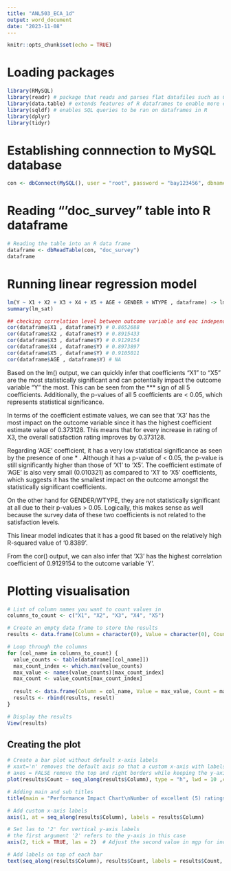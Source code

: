 ```yaml
---
title: "ANL503_ECA_1d"
output: word_document
date: "2023-11-08"
---
```


```r
knitr::opts_chunk$set(echo = TRUE)
```

# Loading packages 
```r
library(RMySQL)
library(readr) # package that reads and parses flat datafiles such as CSV files into R dataframes
library(data.table) # extends features of R dataframes to enable more efficient data analysis and data manipulation
library(sqldf) # enables SQL queries to be ran on dataframes in R
library(dplyr)
library(tidyr)
```

# Establishing connnection to MySQL database
```r
con <- dbConnect(MySQL(), user = "root", password = "bay123456", dbname = "ANL503")
```

# Reading "'doc_survey" table into R dataframe
```r
# Reading the table into an R data frame
dataframe <- dbReadTable(con, "doc_survey")
dataframe
```
# Running linear regression model
```r
lm(Y ~ X1 + X2 + X3 + X4 + X5 + AGE + GENDER + WTYPE , dataframe) -> lm_sat
summary(lm_sat)

## checking correlation level between outcome variable and eac independent variable
cor(dataframe$X1 , dataframe$Y) # 0.8652688
cor(dataframe$X2 , dataframe$Y) # 0.8915433
cor(dataframe$X3 , dataframe$Y) # 0.9129154
cor(dataframe$X4 , dataframe$Y) # 0.8973897
cor(dataframe$X5 , dataframe$Y) # 0.9105011
cor(dataframe$AGE , dataframe$Y) # NA
```
Based on the lm() output, we can quickly infer that coefficients "X1" to "X5" are the most statistically significant and can potentially impact the outcome variable "Y" the most. This can be seen from the *** sign of all 5 coefficients. Additionally, the p-values of all 5 coefficients are < 0.05, which represents statistical significance.

In terms of the coefficient estimate values, we can see that 'X3' has the most impact on the outcome variable since it has the highest coefficient estimate value of 0.373128. This means that for every increase in rating of X3, the overall satisfaction rating improves by 0.373128.

Regarding 'AGE' coefficient, it has a very low statistical significance as seen by the presence of one * . Although it has a p-value of < 0.05, the p-value is still significantly higher than those of 'X1' to 'X5'. The coefficient estimate of 'AGE' is also very small (0.010321) as compared to 'X1' to 'X5' coefficients, which suggests it has the smallest impact on the outcome amongst the statistically significant coefficients. 

On the other hand for GENDER/WTYPE, they are not statistically significant at all due to their p-values > 0.05. Logically, this makes sense as well because the survey data of these two coefficients is not related to the satisfaction levels.

This linear model indicates that it has a good fit based on the relatively high R-squared value of '0.8389'.

From the cor() output, we can also infer that ‘X3’ has the highest correlation coefficient of  0.9129154 to the outcome variable ‘Y’.


# Plotting visualisation
```r
# List of column names you want to count values in
columns_to_count <- c("X1", "X2", "X3", "X4", "X5")

# Create an empty data frame to store the results
results <- data.frame(Column = character(0), Value = character(0), Count = numeric(0))

# Loop through the columns
for (col_name in columns_to_count) {
  value_counts <- table(dataframe[[col_name]])
  max_count_index <- which.max(value_counts)
  max_value <- names(value_counts)[max_count_index]
  max_count <- value_counts[max_count_index]
  
  result <- data.frame(Column = col_name, Value = max_value, Count = max_count)
  results <- rbind(results, result)
}

# Display the results
View(results)
```

## Creating the plot
```r
# Create a bar plot without default x-axis labels
# xaxt='n' removes the default axis so that a custom x-axis with labels can be added
# axes = FALSE remove the top and right borders while keeping the y-axis
plot(results$Count ~ seq_along(results$Column), type = "h", lwd = 10 ,col = "blue", xlab = "Field Names", ylab = "Count" , xaxt = "n", ylim=c(8900,9600), axes=FALSE)

# Adding main and sub titles
title(main = "Performance Impact Chart\nNumber of excellent (5) ratings for X1 to X5", line = 1, cex.main = 1)

# Add custom x-axis labels
axis(1, at = seq_along(results$Column), labels = results$Column)

# Set las to '2' for vertical y-axis labels
# the first argument '2' refers to the y-axis in this case
axis(2, tick = TRUE, las = 2)  # Adjust the second value in mgp for increased spacing

# Add labels on top of each bar
text(seq_along(results$Column), results$Count, labels = results$Count, pos = ifelse(results$Count > 0, 3, 1), cex = 0.8, col = "red")

```